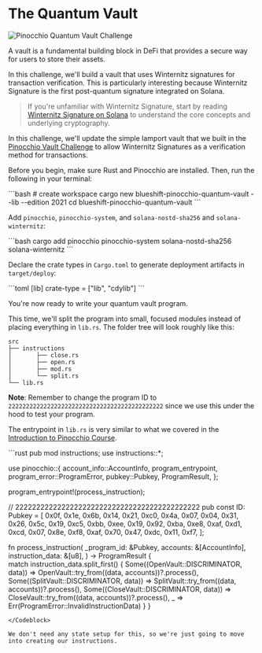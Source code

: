 
# The Quantum Vault

![Pinocchio Quantum Vault Challenge](/graphics/challenge-banners/pinocchio-quantum-vault.png)

A vault is a fundamental building block in DeFi that provides a secure way for users to store their assets. 

In this challenge, we'll build a vault that uses Winternitz signatures for transaction verification. This is particularly interesting because Winternitz Signature is the first post-quantum signature integrated on Solana.

> If you're unfamiliar with Winternitz Signature, start by reading [Winternitz Signature on Solana](/en/courses/winternitz-signatures-on-solana) to understand the core concepts and underlying cryptography.

In this challenge, we'll update the simple lamport vault that we built in the [Pinocchio Vault Challenge](/en/challenges/pinocchio-vault) to allow Winternitz Signatures as a verification method for transactions.

<ArticleSection name="Installation" id="installation" level="h2" />

Before you begin, make sure Rust and Pinocchio are installed. Then, run the following in your terminal:

<Codeblock lang="terminal">
```bash
# create workspace
cargo new blueshift-pinocchio-quantum-vault --lib --edition 2021
cd blueshift-pinocchio-quantum-vault
```
</Codeblock>

Add `pinocchio`, `pinocchio-system`, and `solana-nostd-sha256` and `solana-winternitz`:

<Codeblock lang="terminal">
```bash
cargo add pinocchio pinocchio-system solana-nostd-sha256 solana-winternitz
```
</Codeblock>

Declare the crate types in `Cargo.toml` to generate deployment artifacts in `target/deploy`:

<Codeblock lang="toml">
```toml
[lib]
crate-type = ["lib", "cdylib"]
```
</Codeblock>

You're now ready to write your quantum vault program.

<ArticleSection name="Template" id="template" level="h2" />

This time, we'll split the program into small, focused modules instead of placing everything in `lib.rs`. The folder tree will look roughly like this:

```
src
├── instructions
│       ├── close.rs
│       ├── open.rs
│       ├── mod.rs
│       └── split.rs
└── lib.rs
```

**Note**: Remember to change the program ID to `22222222222222222222222222222222222222222222` since we use this under the hood to test your program.

The entrypoint in `lib.rs` is very similar to what we covered in the [Introduction to Pinocchio Course](/en/courses/introduction-to-pinocchio).

<Codeblock lang="rust">
```rust
pub mod instructions;
use instructions::*;

use pinocchio::{
    account_info::AccountInfo, program_entrypoint, program_error::ProgramError,
    pubkey::Pubkey, ProgramResult,
};

program_entrypoint!(process_instruction);

// 22222222222222222222222222222222222222222222
pub const ID: Pubkey = [
    0x0f, 0x1e, 0x6b, 0x14, 0x21, 0xc0, 0x4a, 0x07, 
    0x04, 0x31, 0x26, 0x5c, 0x19, 0xc5, 0xbb, 0xee, 
    0x19, 0x92, 0xba, 0xe8, 0xaf, 0xd1, 0xcd, 0x07, 
    0x8e, 0xf8, 0xaf, 0x70, 0x47, 0xdc, 0x11, 0xf7, 
];

fn process_instruction(
    _program_id: &Pubkey,
    accounts: &[AccountInfo],
    instruction_data: &[u8],
) -> ProgramResult {    
    match instruction_data.split_first() {
        Some((OpenVault::DISCRIMINATOR, data)) => OpenVault::try_from((data, accounts))?.process(),
        Some((SplitVault::DISCRIMINATOR, data)) => SplitVault::try_from((data, accounts))?.process(),
        Some((CloseVault::DISCRIMINATOR, data)) => CloseVault::try_from((data, accounts))?.process(),
        _ => Err(ProgramError::InvalidInstructionData)
    }
}
```
</Codeblock>

We don't need any state setup for this, so we're just going to move into creating our instructions.